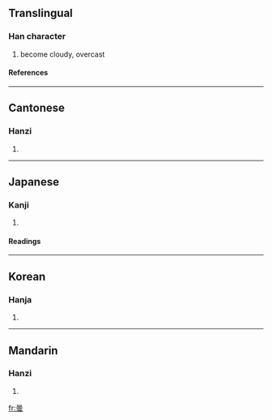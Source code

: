 {{see|昙}}

==Translingual==
===Han character===
{{Han char|rn=72|rad=日|as=12|sn=16|four=6073<sub>1</sub>|canj=日一月戈 (AMBI)}}
# become cloudy, overcast
====References====
{{Han ref|kx=0500.130|dkj=14172|dj=0870.090|hdz=21536.040|uh=66C7|ud=26311|bh=BEE8|bd=48872}}

----
==Cantonese==
===Hanzi===
{{yue-hanzi|jyut=|y=taam4}}
# {{defn|Cantonese}}

----
==Japanese==
===Kanji===
{{ja-kanji|grade=c|rs=日12}}
# {{defn|Japanese}} 
====Readings====
{{ja-readings|on=[[どん]] (don), [[たん]] (tan)|kun=[[くもる]] (kumoru), [[くもり]] (kumori)}}

----
==Korean==
===Hanja===
{{ko-hanja|hangeul=담|eumhun=|rv=dam|mr=tam|y=tam}}
# {{defn|Korean}}

----
==Mandarin==
===Hanzi===
{{cmn-hanzi|sim=昙|pin=[[tán]] ([[tan2]])|wg=t'an<sup>2</sup>}}
# {{defn|Mandarin}}

[[fr:曇]]
